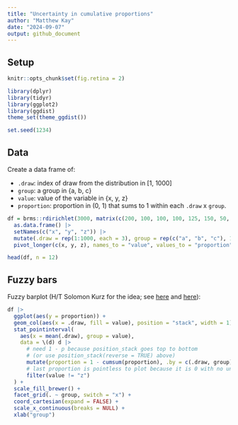 ```yaml
---
title: "Uncertainty in cumulative proportions"
author: "Matthew Kay"
date: "2024-09-07"
output: github_document
---
```


## Setup

```r
knitr::opts_chunk$set(fig.retina = 2)
```


```r
library(dplyr)
library(tidyr)
library(ggplot2)
library(ggdist)
theme_set(theme_ggdist())

set.seed(1234)
```

## Data

Create a data frame of:

- `.draw`: index of draw from the distribution in [1, 1000]
- `group`: a group in {a, b, c}
- `value`: value of the variable in {x, y, z}
- `proportion`: proportion in (0, 1) that sums to 1 within each `.draw` x `group`.

```r
df = brms::rdirichlet(3000, matrix(c(200, 100, 100, 100, 125, 150, 50, 200, 300), nrow = 3)) |>
  as.data.frame() |>
  setNames(c("x", "y", "z")) |>
  mutate(.draw = rep(1:1000, each = 3), group = rep(c("a", "b", "c"), 1000))  |>
  pivot_longer(c(x, y, z), names_to = "value", values_to = "proportion")

head(df, n = 12)
```

## Fuzzy bars

Fuzzy barplot (H/T Solomon Kurz for the idea; see [here](https://twitter.com/SolomonKurz/status/1372632774285348864?s=20) and [here](https://github.com/mjskay/ggdist/issues/109)):

```r
df |>
  ggplot(aes(y = proportion)) +
  geom_col(aes(x = .draw, fill = value), position = "stack", width = 1) +
  stat_pointinterval(
    aes(x = mean(.draw), group = value), 
    data = \(d) d |> 
      # need 1 - p because position_stack goes top to bottom
      # (or use position_stack(reverse = TRUE) above)
      mutate(proportion = 1 - cumsum(proportion), .by = c(.draw, group)) |> 
      # last proportion is pointless to plot because it is 0 with no uncertainty
      filter(value != "z")
  ) +
  scale_fill_brewer() +
  facet_grid(. ~ group, switch = "x") +
  coord_cartesian(expand = FALSE) +
  scale_x_continuous(breaks = NULL) +
  xlab("group")
```

